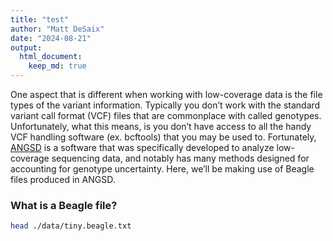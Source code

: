 ```yaml
---
title: "test"
author: "Matt DeSaix"
date: "2024-08-21"
output: 
  html_document:
    keep_md: true
---
```



One aspect that is different when working with low-coverage data is the file types of the variant information. Typically you don't work with the standard variant call format (VCF) files that are commonplace with called genotypes. Unfortunately, what this means, is you don't have access to all the handy VCF handling software (ex. bcftools) that you may be used to. Fortunately, [ANGSD](http://www.popgen.dk/angsd/index.php/ANGSD) is a software that was specifically developed to analyze low-coverage sequencing data, and notably has many methods designed for accounting for genotype uncertainty. Here, we'll be making use of Beagle files produced in ANGSD. 

### What is a Beagle file?

```sh
head ./data/tiny.beagle.txt
```

